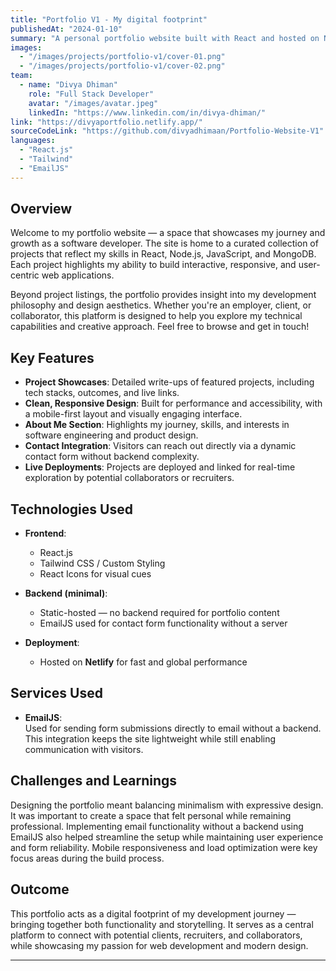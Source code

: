 ```yaml
---
title: "Portfolio V1 - My digital footprint"
publishedAt: "2024-01-10"
summary: "A personal portfolio website built with React and hosted on Netlify, showcasing my projects, skills, and development approach. It features a clean, responsive design, project case studies, and a serverless contact form powered by EmailJS."
images:
  - "/images/projects/portfolio-v1/cover-01.png"
  - "/images/projects/portfolio-v1/cover-02.png"
team:
  - name: "Divya Dhiman"
    role: "Full Stack Developer"
    avatar: "/images/avatar.jpeg"
    linkedIn: "https://www.linkedin.com/in/divya-dhiman/"
link: "https://divyaportfolio.netlify.app/"
sourceCodeLink: "https://github.com/divyadhimaan/Portfolio-Website-V1"
languages: 
  - "React.js"
  - "Tailwind"
  - "EmailJS"
---
```


## Overview

Welcome to my portfolio website — a space that showcases my journey and growth as a software developer. The site is home to a curated collection of projects that reflect my skills in React, Node.js, JavaScript, and MongoDB. Each project highlights my ability to build interactive, responsive, and user-centric web applications.

Beyond project listings, the portfolio provides insight into my development philosophy and design aesthetics. Whether you're an employer, client, or collaborator, this platform is designed to help you explore my technical capabilities and creative approach. Feel free to browse and get in touch!

## Key Features
- **Project Showcases**: Detailed write-ups of featured projects, including tech stacks, outcomes, and live links.
- **Clean, Responsive Design**: Built for performance and accessibility, with a mobile-first layout and visually engaging interface.
- **About Me Section**: Highlights my journey, skills, and interests in software engineering and product design.
- **Contact Integration**: Visitors can reach out directly via a dynamic contact form without backend complexity.
- **Live Deployments**: Projects are deployed and linked for real-time exploration by potential collaborators or recruiters.

## Technologies Used
- **Frontend**:  
  - React.js  
  - Tailwind CSS / Custom Styling  
  - React Icons for visual cues  

- **Backend (minimal)**:  
  - Static-hosted — no backend required for portfolio content  
  - EmailJS used for contact form functionality without a server  

- **Deployment**:  
  - Hosted on **Netlify** for fast and global performance  

## Services Used

- **EmailJS**:  
  Used for sending form submissions directly to email without a backend. This integration keeps the site lightweight while still enabling communication with visitors.

## Challenges and Learnings

Designing the portfolio meant balancing minimalism with expressive design. It was important to create a space that felt personal while remaining professional. Implementing email functionality without a backend using EmailJS also helped streamline the setup while maintaining user experience and form reliability. Mobile responsiveness and load optimization were key focus areas during the build process.


## Outcome

This portfolio acts as a digital footprint of my development journey — bringing together both functionality and storytelling. It serves as a central platform to connect with potential clients, recruiters, and collaborators, while showcasing my passion for web development and modern design.

---

